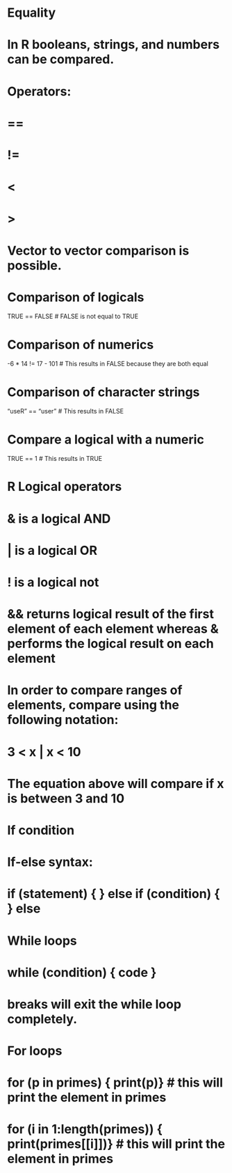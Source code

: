 # Equality
# In R booleans, strings, and numbers can be compared. 
# Operators: 
# == 
# !=
# < 
# >
# Vector to vector comparison is possible.
# 
# Comparison of logicals
TRUE == FALSE # FALSE is not equal to TRUE

# Comparison of numerics
-6 * 14 != 17 - 101 # This results in FALSE because they are both equal

# Comparison of character strings
"useR" == "user" # This results in FALSE

# Compare a logical with a numeric
TRUE == 1 # This results in TRUE

# R Logical operators
# & is a logical AND
# | is a logical OR
# ! is a logical not

# && returns logical result of the first element of each element whereas & performs the logical result on each element

# In order to compare ranges of elements, compare using the following notation:
# 3 < x | x < 10 
# The equation above will compare if x is between 3 and 10


# If condition
# If-else syntax:
# if (statement) { } else if (condition) { } else { }

# While loops
# while (condition) { code }
# breaks will exit the while loop completely.

# For loops
# for (p in primes) { print(p)} # this will print the element in primes
# for (i in 1:length(primes)) { print(primes[[i]])} # this will print the element in primes
